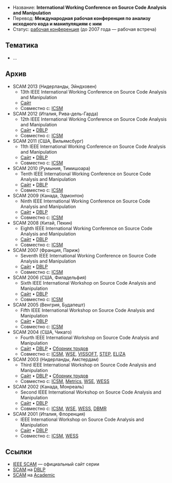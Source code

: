 * Название: '''International Working Conference on Source Code Analysis and Manipulation'''
* Перевод: '''Международная рабочая конференция по анализу исходного кода и манипуляциям с ним'''
* Статус: [[Working-Conference|рабочая конференция]] (до 2007 года — рабочая встреча)

== Тематика ==
* …

== Архив ==
* SCAM 2013 (Нидерланды, Эйндховен)
** 13th IEEE International Working Conference on Source Code Analysis and Manipulation
** [http://www.ieee-scam.org/2013/ Сайт]
** Совместно с: [[ICSM]]
* SCAM 2012 (Италия, Рива-дель-Гарда)
** 12th IEEE International Working Conference on Source Code Analysis and Manipulation
** [http://www.ieee-scam.org/2012/ Сайт] • [http://dblp.uni-trier.de/db/conf/scam/scam2012.html DBLP]
** Совместно с: [[ICSM]]
* SCAM 2011 (США, Вильямсбург)
** 11th IEEE International Working Conference on Source Code Analysis and Manipulation
** [http://www.ieee-scam.org/2011/ Сайт] • [http://dblp.uni-trier.de/db/conf/scam/scam2011.html DBLP]
** Совместно с: [[ICSM]]
* SCAM 2010 (Румыния, Тимишоара)
** Tenth IEEE International Working Conference on Source Code Analysis and Manipulation
** [http://www.ieee-scam.org/2010/ Сайт] • [http://dblp.uni-trier.de/db/conf/scam/scam2010.html DBLP]
** Совместно с: [[ICSM]]
* SCAM 2009 (Канада, Эдмонтон)
** Ninth IEEE International Working Conference on Source Code Analysis and Manipulation
** [http://www.ieee-scam.org/2009/ Сайт] • [http://dblp.uni-trier.de/db/conf/scam/scam2009.html DBLP]
** Совместно с: [[ICSM]]
* SCAM 2008 (Китай, Пекин)
** Eighth IEEE International Working Conference on Source Code Analysis and Manipulation
** [http://www.ieee-scam.org/2008/ Сайт] • [http://dblp.uni-trier.de/db/conf/scam/scam2008.html DBLP]
** Совместно с: [[ICSM]]
* SCAM 2007 (Франция, Париж)
** Seventh IEEE International Working Conference on Source Code Analysis and Manipulation
** [http://www.ieee-scam.org/2007/ Сайт] • [http://dblp.uni-trier.de/db/conf/scam/scam2007.html DBLP]
** Совместно с: [[ICSM]]
* SCAM 2006 (США, Филадельфия)
** Sixth IEEE International Workshop on Source Code Analysis and Manipulation
** [http://www.ieee-scam.org/2006/ Сайт] • [http://dblp.uni-trier.de/db/conf/scam/scam2006.html DBLP]
** Совместно с: [[ICSM]]
* SCAM 2005 (Венгрия, Будапешт)
** Fifth IEEE International Workshop on Source Code Analysis and Manipulation
** [http://www.ieee-scam.org/2005/ Сайт] • [http://dblp.uni-trier.de/db/conf/scam/scam2005.html DBLP]
** Совместно с: [[ICSM]]
* SCAM 2004 (США, Чикаго)
** Fourth IEEE International Workshop on Source Code Analysis and Manipulation
** [http://www.ieee-scam.org/2004/home.html Сайт] • [http://dblp.uni-trier.de/db/conf/scam/scam2004.html DBLP] • [http://ieeexplore.ieee.org/xpl/tocresult.jsp?isnumber=30171&isYear=2004 Сборник трудов]
** Совместно с: [[ICSM]], [[WSE]], [[VISSOFT]], [[STEP]], [[ELIZA]]
* SCAM 2003 (Нидерланды, Амстердам)
** Third IEEE International Workshop on Source Code Analysis and Manipulation
** [http://www.ieee-scam.org/2003/home.html Сайт] • [http://dblp.uni-trier.de/db/conf/scam/scam2003.html DBLP] • [http://ieeexplore.ieee.org/xpl/tocresult.jsp?isnumber=27776&isYear=2003 Сборник трудов]
** Совместно с: [[ICSM]], [[Metrics]], [[WSE]], [[WESS]]
* SCAM 2002 (Канада, Монреаль)
** Second IEEE International Workshop on Source Code Analysis and Manipulation
** [http://www.ieee-scam.org/2002/home.html Сайт] • [http://dblp.uni-trier.de/db/conf/scam/scam2002.html DBLP]
** Совместно с: [[ICSM]], [[WSE]], [[WESS]], [[DBMR]]
* SCAM 2001 (Италия, Флоренция)
** IEEE International Workshop on Source Code Analysis and Manipulation
** [http://www.ieee-scam.org/2001/home.html Сайт] • [http://dblp.uni-trier.de/db/conf/scam/scam2001.html DBLP]
** Совместно с: [[ICSM]], [[WESS]]

== Ссылки ==
* [http://www.ieee-scam.org/ IEEE SCAM] — официальный сайт серии
* [http://dblp.uni-trier.de/db/conf/scam/ SCAM] на [[DBLP]]
* [http://academic.research.microsoft.com/Conference/2269/ SCAM] на [[Academic]]
